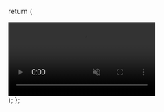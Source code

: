   return (
    <div 
        id='footer-video'
        key="footer-video"
      className="absolute w-screen pointer-events-none left-1/2 -mt-[100px] sm:ml-[0rem] lg:-ml-[9rem] -translate-x-1/2 z-0 flex items-center justify-center max-h-[720px] overflow-hidden before:bg-black  before:absolute before:inset-0 before:z-1 before:top-0 before:opacity-40"
    >
      <video
        autoPlay
        loop
        muted
        playsInline
        className="w-full h-auto object-cover pointer-events-none"
        src="/videos/extropic-footer.mp4"
      >
      </video>
    </div>
  );
};